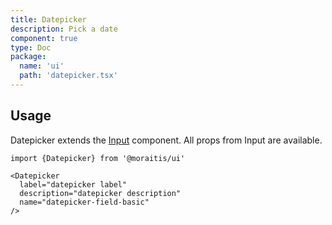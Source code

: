 ```yaml
---
title: Datepicker
description: Pick a date
component: true
type: Doc
package:
  name: 'ui'
  path: 'datepicker.tsx'
---
```


<ComponentExample src="/components/examples/datepicker/demo.tsx">
  <DatepickerDemo />
</ComponentExample>

## Usage

Datepicker extends the [Input](/input) component. All props from Input are
available.

```tsx
import {Datepicker} from '@moraitis/ui'
```

```tsx
<Datepicker
  label="datepicker label"
  description="datepicker description"
  name="datepicker-field-basic"
/>
```
